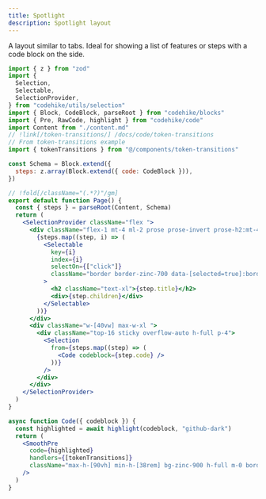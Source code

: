 ```yaml
---
title: Spotlight
description: Spotlight layout
---
```



A layout similar to tabs. Ideal for showing a list of features or steps with a code block on the side.

<LayoutDemo name="spotlight">

```jsx page.jsx -cw
import { z } from "zod"
import {
  Selection,
  Selectable,
  SelectionProvider,
} from "codehike/utils/selection"
import { Block, CodeBlock, parseRoot } from "codehike/blocks"
import { Pre, RawCode, highlight } from "codehike/code"
import Content from "./content.md"
// !link[/token-transitions/] /docs/code/token-transitions
// From token-transitions example
import { tokenTransitions } from "@/components/token-transitions"

const Schema = Block.extend({
  steps: z.array(Block.extend({ code: CodeBlock })),
})

// !fold[/className="(.*?)"/gm]
export default function Page() {
  const { steps } = parseRoot(Content, Schema)
  return (
    <SelectionProvider className="flex ">
      <div className="flex-1 mt-4 ml-2 prose prose-invert prose-h2:mt-4">
        {steps.map((step, i) => (
          <Selectable
            key={i}
            index={i}
            selectOn={["click"]}
            className="border border-zinc-700 data-[selected=true]:border-blue-400 px-5 py-2 mb-4 rounded bg-zinc-900 cursor-pointer hover:bg-zinc-800 transition-colors duration-200 ease-in-out"
          >
            <h2 className="text-xl">{step.title}</h2>
            <div>{step.children}</div>
          </Selectable>
        ))}
      </div>
      <div className="w-[40vw] max-w-xl ">
        <div className="top-16 sticky overflow-auto h-full p-4">
          <Selection
            from={steps.map((step) => (
              <Code codeblock={step.code} />
            ))}
          />
        </div>
      </div>
    </SelectionProvider>
  )
}

async function Code({ codeblock }) {
  const highlighted = await highlight(codeblock, "github-dark")
  return (
    <SmoothPre
      code={highlighted}
      handlers={[tokenTransitions]}
      className="max-h-[90vh] min-h-[38rem] bg-zinc-900 h-full m-0 border border-zinc-700 "
    />
  )
}
```

</LayoutDemo>
